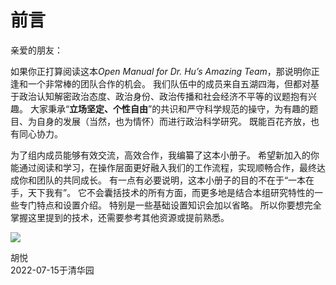 # 前言 {.unnumbered}

亲爱的朋友：

如果你正打算阅读这本*Open Manual for Dr. Hu's Amazing Team*，那说明你正逢和一个非常棒的团队合作的机会。
我们队伍中的成员来自五湖四海，但都对基于政治认知解密政治态度、政治身份、政治传播和社会经济不平等的议题抱有兴趣。
大家秉承“**立场坚定、个性自由**”的共识和严守科学规范的操守，为有趣的题目、为自身的发展（当然，也为情怀）而进行政治科学研究。
既能百花齐放，也有同心协力。

为了组内成员能够有效交流，高效合作，我编纂了这本小册子。
希望新加入的你能通过阅读和学习，在操作层面更好融入我们的工作流程，实现顺畅合作，最终达成你和团队的共同成长。
有一点有必要说明，这本小册子的目的不在于“一本在手，天下我有”。
它不会囊括技术的所有方面，而更多地是结合本组研究特性的一些专门特点和设置介绍。
特别是一些基础设置知识会加以省略。
所以你要想完全掌握这里提到的技术，还需要参考其他资源或提前熟悉。

![](images/goodluck.gif){fig-align="center"}

:::{.column-body-right}
胡悦    
2022-07-15于清华园
:::